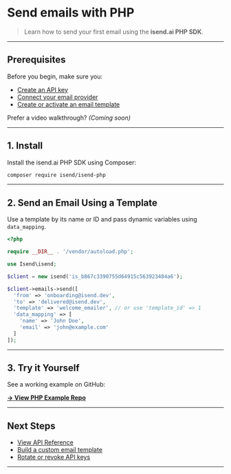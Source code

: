 
# Send emails with PHP

> Learn how to send your first email using the **isend.ai PHP SDK**.

---

## Prerequisites

Before you begin, make sure you:

- [Create an API key](https://isend.ai/dashboard/settings/api-keys)
- [Connect your email provider](https://isend.ai/dashboard/settings/connectors)
- [Create or activate an email template](https://isend.ai/dashboard/templates)

Prefer a video walkthrough? _(Coming soon)_

---

## 1. Install

Install the isend.ai PHP SDK using Composer:

```bash
composer require isend/isend-php
```

---

## 2. Send an Email Using a Template

Use a template by its name or ID and pass dynamic variables using `data_mapping`.

```php
<?php

require __DIR__ . '/vendor/autoload.php';

use Isend\isend;

$client = new isend('is_b867c3390755d64915c563923484a6');

$client->emails->send([
  'from' => 'onboarding@isend.dev',
  'to' => 'delivered@isend.dev',
  'template' => 'welcome_emailer', // or use 'template_id' => 1
  'data_mapping' => [
    'name' => 'John Doe',
    'email' => 'john@example.com'
  ]
]);
```

---

## 3. Try it Yourself

See a working example on GitHub:

[**→ View PHP Example Repo**](https://github.com/isendhq/isend-php-example)

---

## Next Steps

- [View API Reference](https://isend.ai/docs/api-reference)
- [Build a custom email template](https://isend.ai/dashboard/templates)
- [Rotate or revoke API keys](https://isend.ai/dashboard/settings/api-keys)

---
